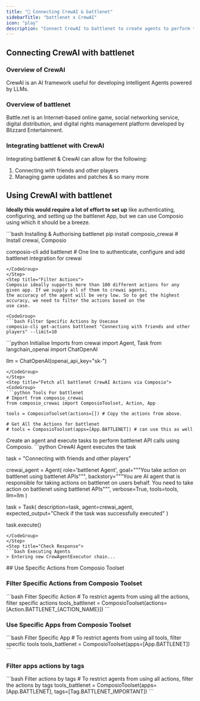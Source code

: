 ```yaml
---
title: "🚀 Connecting CrewAI & battlenet"
sidebarTitle: "battlenet x CrewAI"
icon: "play"
description: "Connect CrewAI to battlenet to create agents to perform tasks using natural language"
---
```


## Connecting CrewAI with battlenet

### Overview of CrewAI

CrewAI is an AI framework useful for developing intelligent Agents powered by LLMs.

### Overview of battlenet

Battle.net is an Internet-based online game, social networking service, digital distribution, and digital rights management platform developed by Blizzard Entertainment.

### Integrating battlenet with CrewAI

Integrating battlenet & CrewAI can allow for the following:

1. Connecting with friends and other players
2. Managing game updates and patches
& so many more

## Using CrewAI with battlenet

<Steps>
<Step title="Setting Up the Environment">

**Ideally this would require a lot of effort to set up** like authenticating, configuring, and setting up the battlenet App, but we can use Composio using which it should be a breeze.

<CodeGroup>
```bash Installing & Authorising battlenet
pip install composio_crewai # Install crewai, Composio 

composio-cli add battlenet # One line to authenticate, configure and add battlenet integration for crewai
```
</CodeGroup>
</Step>
<Step title="Filter Actions">
Composio ideally supports more than 100 different actions for any given app. If we supply all of them to crewai agents, 
the accuracy of the agent will be very low. So to get the highest accuracy, we need to filter the actions based on the 
use case.

<CodeGroup>
```bash Filter Specific Actions by Usecase
composio-cli get-actions battlenet "Connecting with friends and other players" --limit=10
```
</CodeGroup>

</Step>
<Step title="Import Base Packages">

<CodeGroup>
```python Initialise Imports
from crewai import Agent, Task
from langchain_openai import ChatOpenAI

llm = ChatOpenAI(openai_api_key="sk-<OPENAI KEY>")
```
</CodeGroup>
</Step>
<Step title="Fetch all battlenet CrewAI Actions via Composio">
<CodeGroup>
```python Tools For battlenet
# Import from composio_crewai
from composio_crewai import ComposioToolset, Action, App

tools = ComposioToolset(actions=[]) # Copy the actions from above. 

# Get All the Actions for battlenet
# tools = ComposioToolset(apps=[App.BATTLENET]) # can use this as well
```
</CodeGroup>
</Step>
<Step title="Execute the Agent">
Create an agent and execute tasks to perform battlenet API calls using Composio. 
<CodeGroup>
```python CrewAI Agent executes the task

task = "Connecting with friends and other players"

crewai_agent = Agent(
    role='battlenet Agent',
    goal="""You take action on battlenet using battlenet APIs""",
    backstory="""You are AI agent that is responsible for taking actions on battlenet on users behalf. You need to take action on battlenet using battlenet APIs""",
    verbose=True,
    tools=tools,
    llm=llm
)

task = Task(
    description=task,
    agent=crewai_agent,
    expected_output="Check if the task was successfully executed"
)

task.execute()
```
</CodeGroup>
</Step>
<Step title="Check Response">
```bash Executing Agents
> Entering new CrewAgentExecutor chain...
```
</Step>
</Steps>
## Use Specific Actions from Composio Toolset

### Filter Specific Actions from Composio Toolset

<CodeGroup>
```bash Filter Specific Action
# To restrict agents from using all the actions, filter specific actions
tools_battlenet = ComposioToolset(actions=[Action.BATTLENET_{ACTION_NAME}])
```
</CodeGroup>

### Use Specific Apps from Composio Toolset
<CodeGroup>
```bash Filter Specific App
# To restrict agents from using all tools, filter specific tools
tools_battlenet = ComposioToolset(apps=[App.BATTLENET])
```
</CodeGroup>

### Filter apps actions by tags 
<CodeGroup>
```bash Filter actions by tags
# To restrict agents from using all actions, filter the actions by tags
tools_battlenet = ComposioToolset(apps=[App.BATTLENET], tags=[Tag.BATTLENET_IMPORTANT])
```
</CodeGroup>